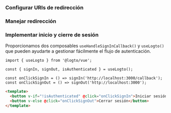 

### Configurar URIs de redirección

<SignInFlowSummary />

<AssumingUrl />

<WebConfigureRedirectUris />

### Manejar redirección

<HandleRedirect />

### Implementar inicio y cierre de sesión

Proporcionamos dos composables `useHandleSignInCallback()` y `useLogto()` que pueden ayudarte a gestionar fácilmente el flujo de autenticación.

<SignInNote calling=".signIn()" />

```tsx title="views/HomeView.vue"
import { useLogto } from '@logto/vue';

const { signIn, signOut, isAuthenticated } = useLogto();

const onClickSignIn = () => signIn('http://localhost:3000/callback');
const onClickSignOut = () => signOut('http://localhost:3000');
```

```html
<template>
  <button v-if="!isAuthenticated" @click="onClickSignIn">Iniciar sesión</button>
  <button v-else @click="onClickSignOut">Cerrar sesión</button>
</template>
```

<SignOutNote />
